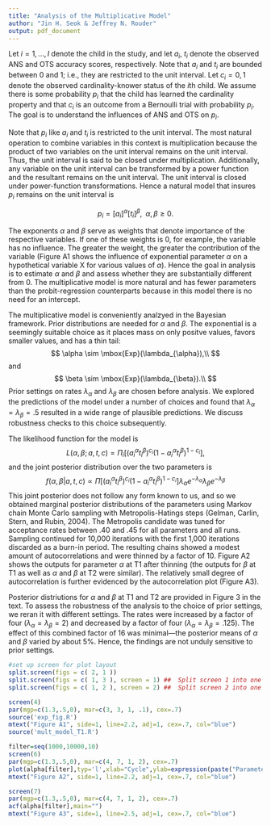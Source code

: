 ```yaml
---
title: "Analysis of the Multiplicative Model"
author: "Jin H. Seok & Jeffrey N. Rouder"
output: pdf_document
---
```


Let $i=1,\ldots,I$ denote the child in the study, and let $a_i$, $t_i$ denote the observed ANS and OTS accuracy scores, respectively.  Note that $a_i$ and $t_i$ are bounded between 0 and 1; i.e., they are restricted to the unit interval.  Let $c_i=0,1$ denote the observed cardinality-knower status of the $i$th child.  We assume there is some probability $p_i$ that the child has learned the cardinality property and that $c_i$ is an outcome from a Bernoulli trial with probability $p_i$.  The goal is to understand the influences of ANS and OTS on $p_i$.

Note that $p_i$ like $a_i$ and $t_i$ is restricted to the unit interval.  The most natural operation to combine variables in this context is multiplication because the product of two variables on the unit interval remains on the unit interval.  Thus, the unit interval is said to be closed under multiplication.  Additionally, any variable on the unit interval can be transformed by a power function and the resultant remains on the unit interval.  The unit interval is closed under power-function transformations.  Hence a natural model that insures $p_i$ remains on the unit interval is 

$$
p_i = [a_i]^\alpha [t_i]^\beta, \;\; \alpha,\beta \geq 0.
$$

The exponents $\alpha$ and $\beta$ serve as weights that denote importance of the respective variables.  If one of these weights is 0, for example, the variable has no influence.  The greater the weight, the greater the contribution of the variable (Figure A1 shows the influence of exponential parameter $\alpha$ on a hypothetical variable X for various values of $\alpha$).  Hence the goal in analysis is to estimate $\alpha$ and $\beta$ and assess whether they are substantially different from 0.  The multiplicative model is more natural and has fewer parameters than the probit-regression counterparts because in this model there is no need for an intercept.

The multiplicative model is conveniently analzyed in the Bayesian framework.  Prior distributions are needed for $\alpha$ and $\beta$.    The exponential is a seemingly suitable choice as it places mass on only positve values, favors smaller values, and has a thin tail:
$$
\alpha \sim \mbox{Exp}(\lambda_{\alpha}),\\
$$
and
$$
\beta \sim \mbox{Exp}(\lambda_{\beta}).\\
$$
Prior settings  on rates $\lambda_{\alpha}$ and $\lambda_{\beta}$ are chosen before analysis.  We explored the predictions of the model under a number of choices and found that $\lambda_\alpha=\lambda_\beta=.5$ resulted in a wide range of plausible predictions.  We discuss robustness checks to this choice subsequently.  

The likelihood function for the model is 
$$
L(\alpha,\beta ; a, t, c) = \Pi_i [(a_i^\alpha t_i^\beta)^{c_i}(1-a_i^\alpha t_i^\beta)^{1-c_i}],
$$
and the joint posterior distribution over the two parameters is
$$
f(\alpha,\beta | a, t, c) \propto \Pi[(a_i^\alpha t_i^\beta)^{c_i}(1-a_i^\alpha t_i^\beta)^{1-c_i}]\lambda_{\alpha}e^{-\lambda_{\alpha}}\lambda_{\beta}e^{-\lambda_{\beta}}
$$
This joint posterior does not follow any form known to us, and so we obtained marginal posterior distributions of the parameters using Markov chain Monte Carlo sampling with Metropolis-Hatings steps (Gelman, Carlin, Stern, and Rubin, 2004).  The Metropolis candidate was tuned for acceptance rates between .40 and .45 for all parameters and all runs.  Sampling continued for 10,000 iterations with the first 1,000 iterations discarded as a burn-in period.  The resulting chains showed a modest amount of autocorrelations and were thinned by a factor of 10.  Figure A2 shows the outputs for parameter $\alpha$ at T1 after thinning (the outputs for $\beta$ at T1 as well as $\alpha$ and $\beta$ at T2 were similar).  The relatively small degree of autocorrelation is further evidenced by the autocorrelation plot (Figure A3).  

Posterior distriutions for $\alpha$ and $\beta$ at T1 and T2 are provided in Figure 3 in the text.  To assess the robustness of the analysis to the choice of prior settings, we reran it with different settings.  The rates were increased by a factor of four ($\lambda_\alpha=\lambda_\beta=2$) and decreased by a factor of four ($\lambda_\alpha=\lambda_\beta=.125$).  The effect of this combined factor of 16 was minimal---the posterior means of $\alpha$ and $\beta$ varied by about 5\%.  Hence, the findings are not unduly sensitive to prior settings.


```r
#set up screen for plot layout
split.screen(figs = c( 2, 1 ))
split.screen(figs = c( 1, 3 ), screen = 1) ##  Split screen 1 into one row and three columns, defining screens 3, 4, and 5.
split.screen(figs = c( 1, 2 ), screen = 2) ##  Split screen 2 into one row and two columns, defining screens 6 and 7.

screen(4)
par(mgp=c(1.3,.5,0), mar=c(3, 3, 1, .1), cex=.7)
source('exp_fig.R')
mtext("Figure A1", side=1, line=2.2, adj=1, cex=.7, col="blue")
source('mult_model_T1.R')

filter=seq(1000,10000,10)
screen(6)
par(mgp=c(1.3,.5,0), mar=c(4, 7, 1, 2), cex=.7)
plot(alpha[filter],typ='l',xlab="Cycle",ylab=expression(paste("Parameter ",alpha)))
mtext("Figure A2", side=1, line=2.2, adj=1, cex=.7, col="blue")

screen(7)
par(mgp=c(1.3,.5,0), mar=c(4, 7, 1, 2), cex=.7)
acf(alpha[filter],main="")
mtext("Figure A3", side=1, line=2.5, adj=1, cex=.7, col="blue")
```
